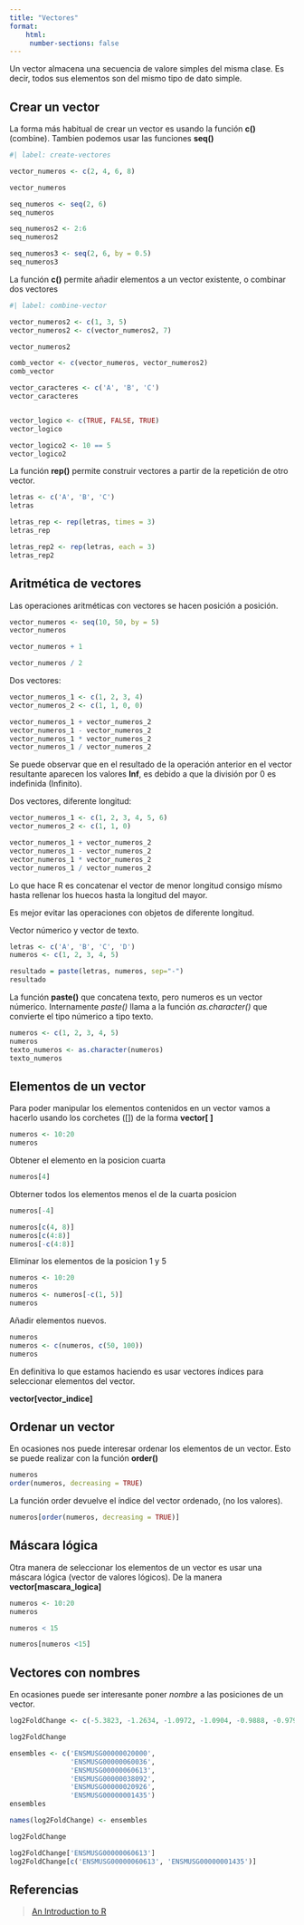 ```yaml
---
title: "Vectores"
format: 
    html:
     number-sections: false
---
```


Un vector almacena una secuencia de valore simples del misma clase. Es decir, todos sus elementos son del mismo tipo de dato simple.

## Crear un vector
La forma más habitual de crear un vector es usando la función **c()** (combine). Tambien podemos usar las funciones **seq()**

```r
#| label: create-vectores

vector_numeros <- c(2, 4, 6, 8)

vector_numeros

seq_numeros <- seq(2, 6)
seq_numeros

seq_numeros2 <- 2:6
seq_numeros2

seq_numeros3 <- seq(2, 6, by = 0.5)
seq_numeros3
```
La función **c()** permite añadir elementos a un vector existente, o combinar dos vectores

```r
#| label: combine-vector

vector_numeros2 <- c(1, 3, 5)
vector_numeros2 <- c(vector_numeros2, 7)

vector_numeros2

comb_vector <- c(vector_numeros, vector_numeros2)
comb_vector

vector_caracteres <- c('A', 'B', 'C')
vector_caracteres


vector_logico <- c(TRUE, FALSE, TRUE)
vector_logico

vector_logico2 <- 10 == 5
vector_logico2
```
La función **rep()** permite construir vectores a partir de la repetición de otro vector.
```r
letras <- c('A', 'B', 'C')
letras

letras_rep <- rep(letras, times = 3)
letras_rep

letras_rep2 <- rep(letras, each = 3)
letras_rep2
```
## Aritmética de vectores

Las operaciones aritméticas con vectores se hacen posición a posición.

```r
vector_numeros <- seq(10, 50, by = 5)
vector_numeros

vector_numeros + 1

vector_numeros / 2
```

Dos vectores:
```r
vector_numeros_1 <- c(1, 2, 3, 4)
vector_numeros_2 <- c(1, 1, 0, 0)

vector_numeros_1 + vector_numeros_2
vector_numeros_1 - vector_numeros_2
vector_numeros_1 * vector_numeros_2
vector_numeros_1 / vector_numeros_2
```
Se puede observar que en el resultado de la operación anterior en el vector resultante aparecen los valores **Inf**, es debido a que la división por 0 es indefinida (Infinito).

Dos vectores, diferente longitud:
```r
vector_numeros_1 <- c(1, 2, 3, 4, 5, 6)
vector_numeros_2 <- c(1, 1, 0)

vector_numeros_1 + vector_numeros_2
vector_numeros_1 - vector_numeros_2
vector_numeros_1 * vector_numeros_2
vector_numeros_1 / vector_numeros_2
```
Lo que hace R es concatenar el vector de menor longitud consigo mísmo hasta rellenar los huecos hasta la longitud del mayor.

::: {.callout-important}
Es mejor evitar las operaciones con objetos de diferente longitud. 
:::

Vector númerico y vector de texto.
```r
letras <- c('A', 'B', 'C', 'D')
numeros <- c(1, 2, 3, 4, 5)

resultado = paste(letras, numeros, sep="-")
resultado
```
La función **paste()** que concatena texto, pero numeros es un vector númerico. Internamente *paste()* llama a la función *as.character()* que convierte el tipo númerico a tipo texto.

```r
numeros <- c(1, 2, 3, 4, 5)
numeros
texto_numeros <- as.character(numeros)
texto_numeros
```
## Elementos de un vector

Para poder manipular los elementos contenidos en un vector vamos a hacerlo usando los corchetes ([]) de la forma **vector[ ]**

```r
numeros <- 10:20
numeros
```
Obtener el elemento en la posicion cuarta
```r
numeros[4]
```
Obterner todos los elementos menos el de la cuarta posicion

```r
numeros[-4]

numeros[c(4, 8)]
numeros[c(4:8)]
numeros[-c(4:8)]
```

Eliminar los elementos de la posicion 1 y 5
```r
numeros <- 10:20
numeros
numeros <- numeros[-c(1, 5)]
numeros
```
Añadir elementos nuevos.
```r
numeros
numeros <- c(numeros, c(50, 100))
numeros
```
::: {.callout-note}
En definitiva lo que estamos haciendo es usar vectores índices para seleccionar elementos del vector.

**vector[vector_indice]**
:::

## Ordenar un vector

En ocasiones nos puede interesar ordenar los elementos de un vector. Esto se puede realizar con la función **order()**

```r
numeros
order(numeros, decreasing = TRUE)
```
La función order devuelve el índice del vector ordenado, (no los valores). 
```r
numeros[order(numeros, decreasing = TRUE)]
```
## Máscara lógica
Otra manera de seleccionar los elementos de un vector es usar una máscara lógica (vector de valores lógicos). De la manera **vector[mascara_logica]**

```r
numeros <- 10:20
numeros

numeros < 15

numeros[numeros <15]
```

## Vectores con nombres
En ocasiones puede ser interesante poner *nombre* a las posiciones de un vector.

```r
log2FoldChange <- c(-5.3823, -1.2634, -1.0972, -1.0904, -0.9888, -0.9792)

log2FoldChange

ensembles <- c('ENSMUSG00000020000', 
               'ENSMUSG00000060036', 
               'ENSMUSG00000060613', 
               'ENSMUSG00000038092', 
               'ENSMUSG00000020926', 
               'ENSMUSG00000001435')
ensembles

names(log2FoldChange) <- ensembles

log2FoldChange

log2FoldChange['ENSMUSG00000060613']
log2FoldChange[c('ENSMUSG00000060613', 'ENSMUSG00000001435')]
```

## Referencias

> [An Introduction to R](https://cran.r-project.org/doc/manuals/r-release/R-intro.html)